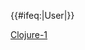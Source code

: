 {{User language-1|Clojure|这个用户'''[[:Category:Clojure-1 使用者|开始]]'''使用'''[[:Category:Clojure 使用者|Clojure]]'''。|Clojure}}<includeonly>{{#ifeq:{{NAMESPACE}}|User|[[Category:维基程序员|{{PAGENAME}}]]}}</includeonly><noinclude>
[[Category:程式用戶框模板|Clojure-1]]
</noinclude>